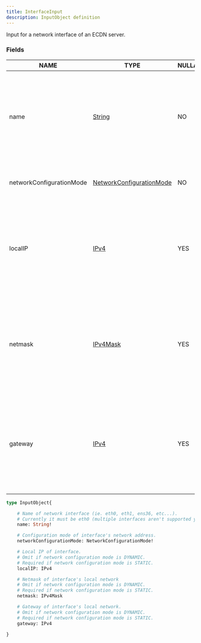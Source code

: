 ```yaml
---
title: InterfaceInput
description: InputObject definition
---
```


Input for a network interface of an ECDN server.

### Fields

| NAME | TYPE | NULLABLE | LIST | DESCRIPTION |
| - | - | - | - | - |
| name | [String](../ecdn-api-scalars/String) | NO | NO | Name of network interface (ie. eth0, eth1, ens36, etc...). Currently it must be eth0 (multiple interfaces aren't supported yet). | 
| networkConfigurationMode | [NetworkConfigurationMode](../ecdn-api-enums/NetworkConfigurationMode) | NO | NO | Configuration mode of interface's network address. | 
| localIP | [IPv4](../ecdn-api-scalars/IPv4) | YES | NO | Local IP of interface. Omit if network configuration mode is DYNAMIC. Required if network configuration mode is STATIC. | 
| netmask | [IPv4Mask](../ecdn-api-scalars/IPv4Mask) | YES | NO | Netmask of interface's local network Omit if network configuration mode is DYNAMIC. Required if network configuration mode is STATIC. | 
| gateway | [IPv4](../ecdn-api-scalars/IPv4) | YES | NO | Gateway of interface's local network. Omit if network configuration mode is DYNAMIC. Required if network configuration mode is STATIC. | 

```graphql
type InputObject{

	# Name of network interface (ie. eth0, eth1, ens36, etc...).
	# Currently it must be eth0 (multiple interfaces aren't supported yet).
	name: String!

	# Configuration mode of interface's network address.
	networkConfigurationMode: NetworkConfigurationMode!

	# Local IP of interface.
	# Omit if network configuration mode is DYNAMIC.
	# Required if network configuration mode is STATIC.
	localIP: IPv4

	# Netmask of interface's local network
	# Omit if network configuration mode is DYNAMIC.
	# Required if network configuration mode is STATIC.
	netmask: IPv4Mask

	# Gateway of interface's local network.
	# Omit if network configuration mode is DYNAMIC.
	# Required if network configuration mode is STATIC.
	gateway: IPv4

}
```


